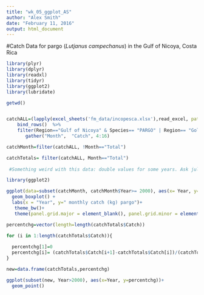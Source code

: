 ```yaml
---
title: "wk_05_ggplot_AS"
author: "Alex Smith"
date: "February 11, 2016"
output: html_document
---
```


#Catch Data for pargo (*Lutjanus campechanus*) in the Gulf of Nicoya, Costa Rica

```r

library(plyr)
library(dplyr)
library(readxl)
library(tidyr)
library(ggplot2)
library(lubridate)

getwd()


catchALL=(lapply(excel_sheets('fm_data/incopesca.xlsx'),read_excel, path='fm_data/incopesca.xlsx' )) %>%
    bind_rows()  %>%
    filter(Region=="Gulf of Nicoya" & Species== "PARGO" | Region== "Golfo de Nicoya"& Species== "PARGO") %>%
       gather("Month",  "Catch", 4:16) 

catchMonth=filter(catchALL, !Month=="Total")

catchTotals= filter(catchALL, Month=="Total") 
  
 #Something weird with this data: double values for some years. Ask juliana why       


```

```r
library(ggplot2)

ggplot(data=subset(catchMonth, catchMonth$Year>= 2000), aes(x= Year, y=Catch, group=Year))+
  geom_boxplot() +
  labs(x = "Year", y=" monthly catch (kg) pargo")+
   theme_bw()+
   theme(panel.grid.major = element_blank(), panel.grid.minor = element_blank())

```

```r

percentchg=vector(length=length(catchTotals$Catch))

for (i in 1:length(catchTotals$Catch)){
  
  percentchg[1]=0
  percentchg[i]= (catchTotals$Catch[i+1]-catchTotals$Catch[i])/(catchTotals$Catch[i])
}

new=data.frame(catchTotals,percentchg)

ggplot(subset(new, Year>2000), aes(x=Year, y=percentchg))+
  geom_point()
```

